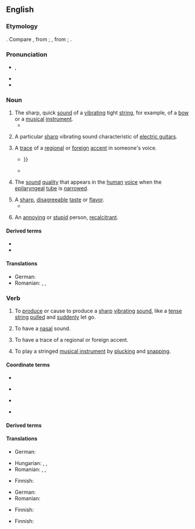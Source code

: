 ==English==
{{was wotd|2016|February|2}}
{{rf-sound example}}

===Etymology===
{{onomatopoeic|en}}. Compare {{cog|enm|twengen|t=to pinch, tweak}}, from {{cog|ang|twenġen|t=to pinch, twinge}}; {{cog|enm|twingen|t=to afflict, torment, oppress}}, from {{cog|non|þvinga|t=to weigh down, oppress}}; {{cog|ang|twingan|t=to force, press}}.

===Pronunciation===
* {{enPR|twăng}}, {{IPA|en|/twæŋ/}}
* {{audio|en|en-au-twang.ogg|Audio (AU)}}
* {{rhymes|en|æŋ|s=1}}

===Noun===
{{en-noun}}

# The sharp, quick [[sound]] of a [[vibrate|vibrating]] tight [[string]], for example, of a [[bow]] or a [[music]]al [[instrument]].
#* {{quote-book|en|author=[George] Walter Thornbury|authorlink=George Walter Thornbury|chapter=Life in Spain: Past and Present|location=New York, N.Y.|publisher=[[w:Harper (publisher)|Harper & Brothers]], Publishers, [[w:Franklin Square, New York|Franklin Square]]|year=1860|page=148|pageurl=https://books.google.com/books?id=ONhhAAAAcAAJ&pg=PA148|oclc=2870806|passage=Let me give you in rude recitation, with here and there a '''twang''' and a caper of the guitar-strings, my vision of the [[w:El Cid|Cid]]'s sally from his besieged castle of Alcocer—the first outburst of that Spanish deluge that never receded till it rose over the dead body of the last Moor.}}
# {{lb|en|music}} A particular [[sharp]] vibrating sound characteristic of [[electric guitar]]s.
# A [[trace]] of a [[regional]] or [[foreign]] [[accent]] in someone's voice.
#: {{ux|en|Despite having lived in Canada for 20 years, he still has that Eastern-European '''twang''' in his voice.}}
#* {{quote-book|en|author=Nigel Cliff|title=The Shakespeare Riots: Revenge, Drama, and Death in Nineteenth-century America|Random House Incorporated|year=2007|page=90|isbn=978-0-345-48694-3|passage=A few insinuated that the American was not first-rate in Shakespeare, and one or two snidely detected a '''twang''' of the backwoods in his accent; {{...}}}}
#* {{quote-journal|en|date=2020 December 2|author=Paul Bigland|title=My weirdest and wackiest Rover yet|journal=Rail|page=65|text=Judging by the new voice over the PA, we've had a crew change in Plymouth - the warning about masks and the apology for lack of catering is made in a chirpy Cockney '''twang''' rather than a West Country burr.}}
# {{lb|en|phonetics}} The [[sound]] [[quality]] that appears in the [[human]] [[voice]] when the [[epilaryngeal]] [[tube]] is [[narrow]]ed.
# A [[sharp]], [[disagreeable]] [[taste]] or [[flavor]].
#* {{quote-book|en|author=Marvin Carpenter|title=The 1929 Depression: Hey! That’s Perry County!|location=Bloomington, Ind.|publisher={{w|iUniverse}}|year=2011|page=2|isbn=978-1-4502-8461-5|passage=Buttermilk also tastes different today. What do people do when they make buttermilk for the public that gives buttermilk that '''twang''' taste? Do these people put milk in an aging tank to mature like wine in a place where air and germs can't get to it?}}
# {{lb|en|vulgar|slang}} An [[annoying]] or [[stupid]] person, [[recalcitrant]].

====Derived terms====
* {{l|en|twanger}}
* {{l|en|twangy}}

====Translations====
{{trans-top|sound of a tight string}}
* German: {{t|de|Näseln|n}}
* Romanian: {{t+|ro|zbârnâit|n}}, {{t+|ro|vibrație|f}}, {{t+|ro|zumzet|n}}
{{trans-bottom}}

===Verb===
{{en-verb}}

# {{lb|en|ambitransitive}} To [[produce]] or cause to produce a [[sharp]] [[vibrating]] [[sound]], like a [[tense]] [[string]] [[pull]]ed and [[sudden]]ly let go.
# {{lb|en|intransitive}} To have a [[nasal]] sound.
# {{lb|en|intransitive}} To have a trace of a regional or foreign accent.
# {{lb|en|music}} To play a stringed [[musical instrument]] by [[pluck]]ing and [[snap]]ping.

====Coordinate terms====
{{top4}}
* {{l|en|brogue}}
{{mid4}}
* {{l|en|drawl}}
{{mid4}}
* {{l|en|lilt}}
{{mid4}}
* {{l|en|lisp}}
{{bottom4}}

====Derived terms====
{{der4
|en|twanger
|twanging
|twangingly
|twangster
}}

====Translations====
{{trans-top|to produce or cause to produce a sharp vibrating sound}}
* German: {{t+|de|zupfen}}
{{trans-mid}}
* Hungarian: {{t+|hu|peng}}, {{q|one time only}} {{t|hu|pendül}}, {{q|to cause to produce this sound}} {{t|hu|penget}}
* Romanian: {{t+|ro|zbârnâi}}, {{t+|ro|zumzăi}}, {{t+|ro|vibra}}
{{trans-bottom}}

{{trans-top|to have a nasal sound}}
* Finnish: {{t+|fi|honottaa}}
{{trans-mid}}
* German: {{t+|de|näseln}}
* Romanian: {{t+|ro|nazaliza}}
{{trans-bottom}}

{{trans-top|to have a trace of a regional or foreign accent}}
* Finnish: {{t+|fi|korostaa}}
{{trans-mid}}
{{trans-bottom}}

{{trans-top|music: to play a stringed musical instrument by plucking and snapping}}
* Finnish: {{t+|fi|näppäillä}}
{{trans-mid}}
{{trans-bottom}}

{{c|en|Sounds}}